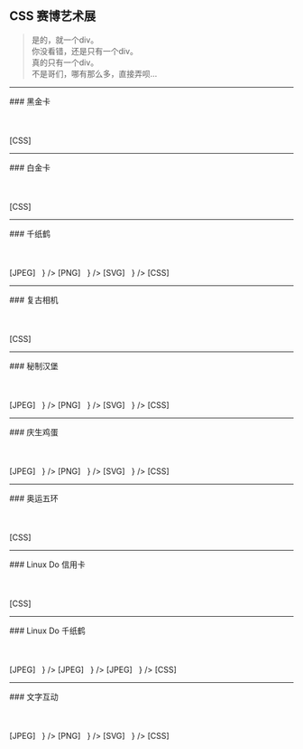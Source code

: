 
## CSS 赛博艺术展
> 是的，就一个div。<br/>
> 你没看错，还是只有一个div。<br/>
> 真的只有一个div。<br/>
> 不是哥们，哪有那么多，直接弄呗…<br/>

---

<CenteredContainer>
### 黑金卡
<br />
<br />
<Card
    heading="Linux Do Wiki"
    number="0000 0000 0000 0000"
    date="07/24"
    name="Linux Do Metaverse"
    code="000"
/>
<br />
<br />
<Link href="https://github.com/Chenyme/Linux-Do-Wiki/tree/main/components/cards/Card" target="_blank" style={{ textDecoration: 'none' , color: '#3A9FE8' }}>[CSS]</Link>
</CenteredContainer>

---

<CenteredContainer>
### 白金卡
<br />
<br />
<GoldCard
    heading="Linux Do Wiki"
    number="0000 0000 0000 0000"
    date="07/24"
    name="Linux Do Metaverse"
    code="000"
/>
<br />
<br />
<Link href="https://github.com/Chenyme/Linux-Do-Wiki/tree/main/components/cards/GoldCard" target="_blank" style={{ textDecoration: 'none' , color: '#3A9FE8' }}>[CSS]</Link>
</CenteredContainer>

---

<CenteredContainer>
### 千纸鹤
<br />
<br />
<div id="orizuru">
    <SingleDivContainer styles={OrizuruStyles}/>
</div>
<br />
<br />
<div>
<Printer elementId="orizuru" filename="千纸鹤.jpeg" format="jpeg"
         showChildren={
             <span style={{color: '#3A9FE8'}}>[JPEG]&nbsp;&nbsp;</span>
         }
/>
<Printer elementId="orizuru" filename="千纸鹤.png" format="png"
         showChildren={
             <span style={{color: '#3A9FE8'}}>[PNG]&nbsp;&nbsp;</span>
         }
/>
<Printer elementId="orizuru" filename="千纸鹤.svg" format="svg"
         showChildren={
             <span style={{color: '#3A9FE8'}}>[SVG]&nbsp;&nbsp;</span>
         }
/>
<Link href="https://github.com/Chenyme/Linux-Do-Wiki/blob/main/components/pages/encyclopedia/cyber-art/css-art/singleDiv/Orizuru.module.css" target="_blank" style={{ textDecoration: 'none' , color: '#3A9FE8' }}>[CSS]</Link>
</div>
</CenteredContainer>

---

<CenteredContainer>
### 复古相机
<br />
<br />
<div id="camera">
    <SingleDivContainer styles={CameraStyles}/>
</div>
<br />
<br />
<div>
<Link href="https://github.com/Chenyme/Linux-Do-Wiki/blob/main/components/pages/encyclopedia/cyber-art/css-art/singleDiv/Camera.module.css" target="_blank" style={{ textDecoration: 'none' , color: '#3A9FE8' }}>[CSS]</Link>
</div>
</CenteredContainer>

---

<CenteredContainer>
### 秘制汉堡
<br />
<br />
<div id="hamburger">
    <SingleDivContainer styles={HamburgerStyles}/>
</div>
<br />
<br />
<div>
<Printer elementId="hamburger" filename="汉堡.jpeg" format="jpeg"
         showChildren={
             <span style={{color: '#3A9FE8'}}>[JPEG]&nbsp;&nbsp;</span>
         }
/>
<Printer elementId="hamburger" filename="汉堡.png" format="png"
         showChildren={
             <span style={{color: '#3A9FE8'}}>[PNG]&nbsp;&nbsp;</span>
         }
/>
<Printer elementId="hamburger" filename="汉堡.svg" format="svg"
         showChildren={
             <span style={{color: '#3A9FE8'}}>[SVG]&nbsp;&nbsp;</span>
         }
/>
<Link href="https://github.com/Chenyme/Linux-Do-Wiki/blob/main/components/pages/encyclopedia/cyber-art/css-art/singleDiv/Hamburger.module.css" target="_blank" style={{ textDecoration: 'none' , color: '#3A9FE8' }}>[CSS]</Link>
</div>
</CenteredContainer>

---

<CenteredContainer>
### 庆生鸡蛋
<br />
<br />
<div id="egg">
    <SingleDivContainer styles={EggStyles}/>
</div>
<br />
<br />
<div>
<Printer elementId="egg" filename="鸡蛋.jpeg" format="jpeg"
         showChildren={
             <span style={{color: '#3A9FE8'}}>[JPEG]&nbsp;&nbsp;</span>
         }
/>
<Printer elementId="egg" filename="鸡蛋.png" format="png"
         showChildren={
             <span style={{color: '#3A9FE8'}}>[PNG]&nbsp;&nbsp;</span>
         }
/>
<Printer elementId="egg" filename="鸡蛋.svg" format="svg"
         showChildren={
             <span style={{color: '#3A9FE8'}}>[SVG]&nbsp;&nbsp;</span>
         }
/>
<Link href="https://github.com/Chenyme/Linux-Do-Wiki/blob/main/components/pages/encyclopedia/cyber-art/css-art/singleDiv/Egg.module.css" target="_blank" style={{ textDecoration: 'none' , color: '#3A9FE8' }}>[CSS]</Link>
</div>
</CenteredContainer>

---

<CenteredContainer>
### 奥运五环
<br />
<br />
<div id="olympicRings">
    <OlympicRings/>
</div>
<br />
<br />
<div>
<Link href="https://github.com/Chenyme/Linux-Do-Wiki/blob/main/components/pages/encyclopedia/cyber-art/css-art/multiDiv/OlympicRings.module.css" target="_blank" style={{ textDecoration: 'none' , color: '#3A9FE8' }}>[CSS]</Link>
</div>
</CenteredContainer>

---

<CenteredContainer>
### Linux Do 信用卡
<br />
<br />
<LinuxdoUserCard linuxdoUsername="neo"/>
<br />
<br />
<Link href="hhttps://github.com/Chenyme/Linux-Do-Wiki/tree/main/components/cards/LinuxdoUserCard" target="_blank" style={{ textDecoration: 'none' , color: '#3A9FE8' }}>[CSS]</Link>
</CenteredContainer>

---

<CenteredContainer>
### Linux Do 千纸鹤
<br />
<br />
<div id="linuxdo">
    <SingleDivContainer styles={LinuxdoStyles}/>
</div>
<br />
<br />
<div>
<Printer elementId="linuxdo" filename="Linux_Do_Logo.jpeg" format="jpeg"
         showChildren={
             <span style={{color: '#3A9FE8'}}>[JPEG]&nbsp;&nbsp;</span>
         }
/>
<Printer elementId="linuxdo" filename="Linux_Do_Logo.png" format="png"
         showChildren={
             <span style={{color: '#3A9FE8'}}>[JPEG]&nbsp;&nbsp;</span>
         }
/>
<Printer elementId="linuxdo" filename="Linux_Do_Logo.svg" format="svg"
         showChildren={
             <span style={{color: '#3A9FE8'}}>[JPEG]&nbsp;&nbsp;</span>
         }
/>
<Link href="https://github.com/Chenyme/Linux-Do-Wiki/blob/main/components/pages/encyclopedia/cyber-art/css-art/singleDiv/Linuxdo.module.css" target="_blank" style={{ textDecoration: 'none' , color: '#3A9FE8' }}>[CSS]</Link>
</div>
</CenteredContainer>

---

<CenteredContainer>
    ### 文字互动
    <br />
    <br />
    <div id="textInteraction">
        <TextInteraction text="LinuxDo"/>
    </div>
    <br />
    <br />
    <div>
        <Printer elementId="textInteraction" filename="文字互动.jpeg" format="jpeg"
                 showChildren={
                     <span style={{color: '#3A9FE8'}}>[JPEG]&nbsp;&nbsp;</span>
                 }
        />
        <Printer elementId="textInteraction" filename="文字互动.png" format="png"
                 showChildren={
                     <span style={{color: '#3A9FE8'}}>[PNG]&nbsp;&nbsp;</span>
                 }
        />
        <Printer elementId="textInteraction" filename="文字互动.svg" format="svg"
                 showChildren={
                     <span style={{color: '#3A9FE8'}}>[SVG]&nbsp;&nbsp;</span>
                 }
        />
        <Link href="https://github.com/Chenyme/Linux-Do-Wiki/blob/main/components/pages/encyclopedia/cyber-art/css-art/multiDiv/TextInteraction.module.css" target="_blank" style={{ textDecoration: 'none' , color: '#3A9FE8' }}>[CSS]</Link>
    </div>
</CenteredContainer>
